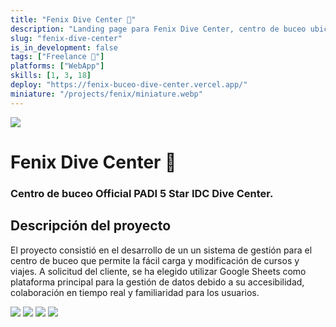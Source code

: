 ```yaml
---
title: "Fenix Dive Center 🤿"
description: "Landing page para Fenix Dive Center, centro de buceo ubicado en Buenos Aires, Argentina. 🌊"
slug: "fenix-dive-center"
is_in_development: false
tags: ["Freelance 💸"]
platforms: ["WebApp"]
skills: [1, 3, 18]
deploy: "https://fenix-buceo-dive-center.vercel.app/"
miniature: "/projects/fenix/miniature.webp"
---
```


<img src="/projects/fenix/header-desk.webp" className="rounded-lg" />

# Fenix Dive Center 🤿

### Centro de buceo <b>Official PADI 5 Star IDC Dive Center</b>.

<Info />

## Descripción del proyecto

El proyecto consistió en el desarrollo de un un sistema de gestión para el centro de buceo que permite la fácil carga y modificación de cursos y viajes. A solicitud del cliente, se ha elegido utilizar Google Sheets como plataforma principal para la gestión de datos debido a su accesibilidad, colaboración en tiempo real y familiaridad para los usuarios.

<div className="grid grid-cols-2 grid-rows-1 gap-2">
  <img src="/projects/fenix/home-desk.webp" className="col-span-2 rounded-lg" />
  <img src="/projects/fenix/courses-mobile.webp" className="row-span-1 rounded-lg" />
  <img src="/projects/fenix/travels-mobile.webp" className="row-span-1 rounded-lg" />
  <img src="/projects/fenix/gopro-desk.webp" className="col-span-2 rounded-lg" />
</div>
